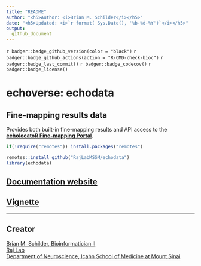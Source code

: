 ```yaml
---
title: "README"
author: "<h5>Author: <i>Brian M. Schilder</i></h5>" 
date: "<h5>Updated: <i>`r format( Sys.Date(), '%b-%d-%Y')`</i></h5>"
output:
  github_document
---
```


<!-- badges: start -->
`r badger::badge_github_version(color = "black")` 
`r badger::badge_github_actions(action = "R-CMD-check-bioc")`
`r badger::badge_last_commit()`
`r badger::badge_codecov()` 
`r badger::badge_license()` 
<!-- badges: end -->

# echoverse: echodata 

## Fine-mapping results data

Provides both built-in fine-mapping results and API access to the [**echolocatoR Fine-mapping Portal**](https://rajlab.shinyapps.io/Fine_Mapping_Shiny/).
 
```r
if(!require("remotes")) install.packages("remotes")

remotes::install_github("RajLabMSSM/echodata")
library(echodata)
```


## [Documentation website](https://rajlabmssm.github.io/echodata/)
## [Vignette](https://rajlabmssm.github.io/echodata/articles/echodata) 
<hr>

## Creator

<a href="https://bschilder.github.io/BMSchilder/" target="_blank">Brian
M. Schilder, Bioinformatician II</a>  
<a href="https://rajlab.org" target="_blank">Raj Lab</a>  
<a href="https://icahn.mssm.edu/about/departments/neuroscience" target="_blank">Department
of Neuroscience, Icahn School of Medicine at Mount Sinai</a>  
